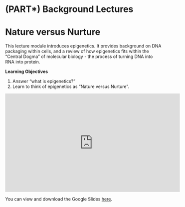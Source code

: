 # (PART\*) Background Lectures {-}

# Nature versus Nurture

This lecture module introduces epigenetics. It provides background on DNA packaging within cells, and a review of how epigenetics fits within the "Central Dogma" of molecular biology - the process of turning DNA into RNA into protein.

**Learning Objectives**

1. Answer "what is epigenetics?"
1. Learn to think of epigenetics as "Nature versus Nurture".

<iframe width="560" height="315" src="https://youtu.be/HE6M3ZX1VCw?si=dkhbrmkFHQO2tAYf" title="YouTube video player" frameborder="0" allow="accelerometer; autoplay; clipboard-write; encrypted-media; gyroscope; picture-in-picture" allowfullscreen></iframe>

You can view and download the Google Slides [here](https://docs.google.com/presentation/d/1f4W8dbi28Rivl9n4vl8bz9GdjwK-s3LoLMm4RyMjcGk/edit?usp=sharing).

